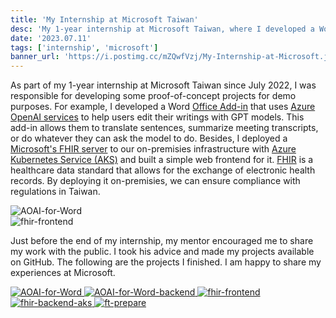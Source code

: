 ```yaml
---
title: 'My Internship at Microsoft Taiwan'
desc: 'My 1-year internship at Microsoft Taiwan, where I developed a Word Office Add-in using Azure OpenAI services and deployed a Microsoft FHIR server with a web frontend.'
date: '2023.07.11'
tags: ['internship', 'microsoft']
banner_url: 'https://i.postimg.cc/mZQwfVzj/My-Internship-at-Microsoft.jpg'
---
```


As part of my 1-year internship at Microsoft Taiwan since July 2022,
I was responsible for developing some proof-of-concept projects for demo purposes.
For example, I developed a Word [Office Add-in](https://learn.microsoft.com/en-us/office/dev/add-ins/) that uses [Azure OpenAI services](https://azure.microsoft.com/en-us/products/ai-services/openai-service/) to help users edit their writings with GPT models.
This add-in allows them to translate sentences, summarize meeting transcripts, or do whatever they can ask the model to do.
Besides, I deployed a [Microsoft's FHIR server](https://github.com/microsoft/fhir-server) to our on-premisies infrastructure with [Azure Kubernetes Service (AKS)](https://learn.microsoft.com/en-us/azure/aks/what-is-aks) and built a simple web frontend for it.
[FHIR](https://www.hl7.org/fhir/) is a healthcare data standard that allows for the exchange of electronic health records.
By deploying it on-premisies, we can ensure compliance with regulations in Taiwan.

<div columns>
  <div w="xl:48%">
    <Image
      src="https://i.postimg.cc/pdF9kFxS/aoai-for-word.png"
      alt="AOAI-for-Word"
      caption="My Azure OpenAI for Word Office Add-in"
    />
  </div>
  <div w="xl:48%">
    <Image
      src="https://i.postimg.cc/85d7gg7B/fhir-frontend.jpg"
      alt="fhir-frontend"
      caption="A Simple Frontend for Microsoft FHIR Service"
    />
  </div>
</div>

Just before the end of my internship, my mentor encouraged me to share my work with the public.
I took his advice and made my projects available on GitHub.
The following are the projects I finished.
I am happy to share my experiences at Microsoft.

<div columns>
  <a w="lg:49.5% xl:33%" my="0.5%" href="https://github.com/Alan-Kuan/AOAI-for-Word" target="_blank">
    <img
      src="https://github-readme-stats-alan-kuan.vercel.app/api/pin/?username=Alan-Kuan&repo=AOAI-for-Word"
      alt="AOAI-for-Word"
    />
  </a>

  <a w="lg:49.5% xl:33%" my="0.5%" href="https://github.com/Alan-Kuan/AOAI-for-Word-backend" target="_blank">
    <img
      src="https://github-readme-stats-alan-kuan.vercel.app/api/pin/?username=Alan-Kuan&repo=AOAI-for-Word-backend"
      alt="AOAI-for-Word-backend"
    />
  </a>

  <a w="lg:49.5% xl:33%" my="0.5%" href="https://github.com/Alan-Kuan/fhir-frontend" target="_blank">
    <img
      src="https://github-readme-stats-alan-kuan.vercel.app/api/pin/?username=Alan-Kuan&repo=fhir-frontend"
      alt="fhir-frontend"
    />
  </a>

  <a w="lg:49.5% xl:33%" my="0.5%" href="https://github.com/Alan-Kuan/fhir-backend-aks" target="_blank">
    <img
      src="https://github-readme-stats-alan-kuan.vercel.app/api/pin/?username=Alan-Kuan&repo=fhir-backend-aks"
      alt="fhir-backend-aks"
    />
  </a>

  <a w="lg:49.5% xl:33%" my="0.5%" href="https://github.com/Alan-Kuan/ft-prepare" target="_blank">
    <img
      src="https://github-readme-stats-alan-kuan.vercel.app/api/pin/?username=Alan-Kuan&repo=ft-prepare"
      alt="ft-prepare"
    />
  </a>
</div>